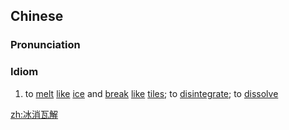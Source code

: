 ==Chinese==
{{zh-forms|type=22}}

===Pronunciation===
{{zh-pron
|m=bīngxiāo wǎjiě
|c=bing1 siu1 ngaa5 gaai2
|cat=id
}}

===Idiom===
{{zh-idiom}}

# to [[melt]] [[like]] [[ice]] and [[break]] [[like]] [[tile]]s; to [[disintegrate]]; to [[dissolve]]

[[zh:冰消瓦解]]